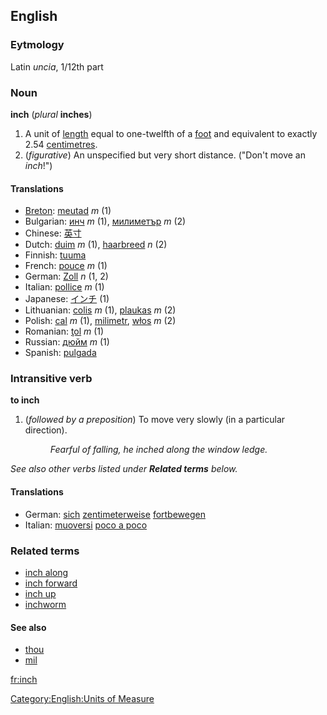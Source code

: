 ==English==

===Eytmology===
Latin ''uncia'', 1/12th part

===Noun===
'''inch''' (''plural'' '''inches''')

# A unit of [[length]] equal to one-twelfth of a [[foot]] and equivalent to exactly 2.54 [[centimetre]]s.
# (''figurative'') An unspecified but very short distance.  ("Don't move an ''inch''!")

====Translations====
*[[Breton]]: [[meutad]] ''m'' (1)
*Bulgarian: [[инч]] ''m'' (1), [[милиметър]] ''m'' (2)
*Chinese: [[英寸]]
*Dutch: [[duim]] ''m'' (1), [[haarbreed]] ''n'' (2)
*Finnish: [[tuuma]]
*French: [[pouce]] ''m'' (1)
*German: [[Zoll]] ''n'' (1, 2)
*Italian: [[pollice]] ''m'' (1)
*Japanese: [[インチ]] (1)
*Lithuanian: [[colis]] ''m'' (1), [[plaukas]] ''m'' (2)
*Polish: [[cal]] ''m'' (1), [[milimetr]], [[włos]] ''m'' (2)
*Romanian: [[ţol]] ''m'' (1)
*Russian: [[дюйм]] ''m'' (1)
*Spanish: [[pulgada]]

===Intransitive verb===
'''to inch'''

# (''followed by a preposition'') To move very slowly (in a particular direction).
#:''Fearful of falling, he inched along the window ledge.''

''See also other verbs listed under '''Related terms''' below.''

====Translations====
*German: [[sich]] [[zentimeterweise]] [[fortbewegen]]
*Italian: [[muoversi]] [[poco a poco]]

===Related terms===
*[[inch along]]
*[[inch forward]]
*[[inch up]]
*[[inchworm]]

====See also====
*[[thou]]
*[[mil]]

[[Category:English:Units of Measure]]

[[fr:inch]]